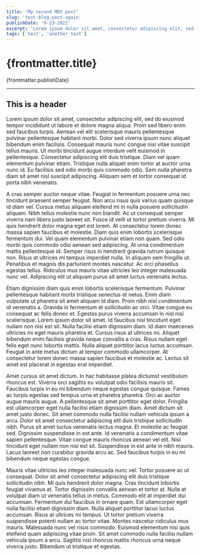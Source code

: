 ```yaml
---
title: 'My second MDX post'
slug: 'test-blog-post-again'
publishDate: '9-23-2022'
excerpt: 'Lorem ipsum dolor sit amet, consectetur adipiscing elit, sed do eiusmod tempor incididunt ut labore et dolore magna aliqua. Proin sed libero enim sed faucibus turpis. Aenean vel elit scelerisque mauris pellentesque pulvinar pellentesque habitant morbi. Dolor sed viverra ipsum nunc aliquet bibendum enim facilisis. Consequat mauris nunc congue nisi vitae suscipit tellus mauris. Ut morbi tincidunt augue interdum velit euismod in pellentesque. Consectetur adipiscing elit duis tristique. Diam vel quam elementum pulvinar etiam. Tristique nulla aliquet enim tortor at auctor urna nunc id. Eu facilisis sed odio morbi quis commodo odio. Sem nulla pharetra diam sit amet nisl suscipit adipiscing. Aliquam sem et tortor consequat id porta nibh venenatis.'
tags: ['test', 'another test']
---
```


# {frontmatter.title}

{frontmatter.publishDate}

---

## This is a header

Lorem ipsum dolor sit amet, consectetur adipiscing elit, sed do eiusmod tempor incididunt ut labore et dolore magna aliqua. Proin sed libero enim sed faucibus turpis. Aenean vel elit scelerisque mauris pellentesque pulvinar pellentesque habitant morbi. Dolor sed viverra ipsum nunc aliquet bibendum enim facilisis. Consequat mauris nunc congue nisi vitae suscipit tellus mauris. Ut morbi tincidunt augue interdum velit euismod in pellentesque. Consectetur adipiscing elit duis tristique. Diam vel quam elementum pulvinar etiam. Tristique nulla aliquet enim tortor at auctor urna nunc id. Eu facilisis sed odio morbi quis commodo odio. Sem nulla pharetra diam sit amet nisl suscipit adipiscing. Aliquam sem et tortor consequat id porta nibh venenatis.

A cras semper auctor neque vitae. Feugiat in fermentum posuere urna nec tincidunt praesent semper feugiat. Non arcu risus quis varius quam quisque id diam vel. Cursus metus aliquam eleifend mi in nulla posuere sollicitudin aliquam. Nibh tellus molestie nunc non blandit. Ac ut consequat semper viverra nam libero justo laoreet sit. Fusce id velit ut tortor pretium viverra. Mi quis hendrerit dolor magna eget est lorem. At consectetur lorem donec massa sapien faucibus et molestie. Diam quis enim lobortis scelerisque fermentum dui. Vel quam elementum pulvinar etiam non quam. Sed odio morbi quis commodo odio aenean sed adipiscing. At urna condimentum mattis pellentesque id. Semper risus in hendrerit gravida rutrum quisque non. Risus at ultrices mi tempus imperdiet nulla. In aliquam sem fringilla ut. Penatibus et magnis dis parturient montes nascetur. Ac orci phasellus egestas tellus. Ridiculus mus mauris vitae ultricies leo integer malesuada nunc vel. Adipiscing elit ut aliquam purus sit amet luctus venenatis lectus.

Etiam dignissim diam quis enim lobortis scelerisque fermentum. Pulvinar pellentesque habitant morbi tristique senectus et netus. Enim diam vulputate ut pharetra sit amet aliquam id diam. Proin nibh nisl condimentum id venenatis a. Gravida in fermentum et sollicitudin ac orci. Vitae congue eu consequat ac felis donec et. Egestas purus viverra accumsan in nisl nisi scelerisque. Lorem ipsum dolor sit amet. Id faucibus nisl tincidunt eget nullam non nisi est sit. Nulla facilisi etiam dignissim diam. Id diam maecenas ultricies mi eget mauris pharetra et. Cursus risus at ultrices mi. Aliquet bibendum enim facilisis gravida neque convallis a cras. Risus nullam eget felis eget nunc lobortis mattis. Nulla aliquet porttitor lacus luctus accumsan. Feugiat in ante metus dictum at tempor commodo ullamcorper. At consectetur lorem donec massa sapien faucibus et molestie ac. Lectus sit amet est placerat in egestas erat imperdiet.

Amet cursus sit amet dictum. In hac habitasse platea dictumst vestibulum rhoncus est. Viverra orci sagittis eu volutpat odio facilisis mauris sit. Faucibus turpis in eu mi bibendum neque egestas congue quisque. Fames ac turpis egestas sed tempus urna et pharetra pharetra. Orci ac auctor augue mauris augue. A pellentesque sit amet porttitor eget dolor. Fringilla est ullamcorper eget nulla facilisi etiam dignissim diam. Amet dictum sit amet justo donec. Sit amet commodo nulla facilisi nullam vehicula ipsum a arcu. Dolor sit amet consectetur adipiscing elit duis tristique sollicitudin nibh. Purus sit amet luctus venenatis lectus magna. Et molestie ac feugiat sed. Dignissim suspendisse in est ante. Id venenatis a condimentum vitae sapien pellentesque. Vitae congue mauris rhoncus aenean vel elit. Nisl tincidunt eget nullam non nisi est sit. Suspendisse in est ante in nibh mauris. Lacus laoreet non curabitur gravida arcu ac. Sed faucibus turpis in eu mi bibendum neque egestas congue.

Mauris vitae ultricies leo integer malesuada nunc vel. Tortor posuere ac ut consequat. Dolor sit amet consectetur adipiscing elit duis tristique sollicitudin nibh. Mi quis hendrerit dolor magna. Cras tincidunt lobortis feugiat vivamus at. Tortor dignissim convallis aenean et tortor at. Nulla at volutpat diam ut venenatis tellus in metus. Commodo elit at imperdiet dui accumsan. Fermentum dui faucibus in ornare quam. Est ullamcorper eget nulla facilisi etiam dignissim diam. Nulla aliquet porttitor lacus luctus accumsan. Risus at ultrices mi tempus. Ut tortor pretium viverra suspendisse potenti nullam ac tortor vitae. Montes nascetur ridiculus mus mauris. Malesuada nunc vel risus commodo. Euismod elementum nisi quis eleifend quam adipiscing vitae proin. Sit amet commodo nulla facilisi nullam vehicula ipsum a arcu. Sagittis nisl rhoncus mattis rhoncus urna neque viverra justo. Bibendum ut tristique et egestas.